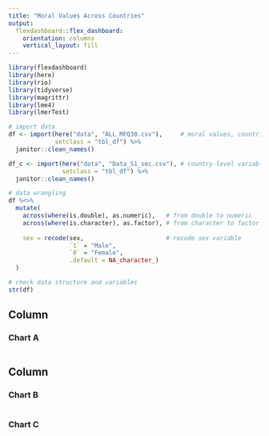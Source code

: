 ```yaml
---
title: "Moral Values Across Countries"
output: 
  flexdashboard::flex_dashboard:
    orientation: columns
    vertical_layout: fill
---
```


```r
library(flexdashboard)
library(here)
library(rio)
library(tidyverse)
library(magrittr)
library(lme4)
library(lmerTest)
```

```r
# import data
df <- import(here("data", "ALL_MFQ30.csv"),     # moral values, countries, & sex
             setclass = "tbl_df") %>% 
  janitor::clean_names()

df_c <- import(here("data", "Data_S1_sec.csv"), # country-level variables
               setclass = "tbl_df") %>% 
  janitor::clean_names()

# data wrangling
df %<>% 
  mutate(
    across(where(is.double), as.numeric),   # from double to numeric
    across(where(is.character), as.factor), # from character to factor
    
    sex = recode(sex,                       # recode sex variable
                 `1` = "Male",
                 `0` = "Female",
                 .default = NA_character_)
  )

# check data structure and variables
str(df)

```



Column {data-width=650}
-----------------------------------------------------------------------

### Chart A

```r

```

Column {data-width=350}
-----------------------------------------------------------------------

### Chart B

```r

```

### Chart C

```r

```

